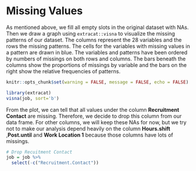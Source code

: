 # Missing Values
As mentioned above, we fill all empty slots in the original dataset with NAs. Then we draw a graph using `extracat::visna` to visualize the missing patterns of our dataset. The columns represent the 28 variables and the rows the missing patterns. The cells for the variables with missing values in a pattern are drawn in blue. The variables and patterns have been ordered by numbers of missings on both rows and columns. The bars beneath the columns show the proportions of missings by variable and the bars on the right show the relative frequencies of patterns.

```r
knitr::opts_chunk$set(warning = FALSE, message = FALSE, echo = FALSE)
```

```r
library(extracat)
visna(job, sort='b')
```

From the plot, we can tell that all values under the column **Recruitment Contact** are missing. Therefore, we decide to drop this column from our data frame. For other columns, we will keep these NAs for now, but we try not to make our analysis depend heavily on the column **Hours.shift** ,**Post.until** and **Work Location 1** because those columns have lots of missings.

```r
# Drop Recuitment Contact
job = job %>%
  select(-c("Recruitment.Contact"))
```
